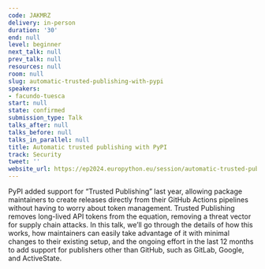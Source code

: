 ```yaml
---
code: JAKMRZ
delivery: in-person
duration: '30'
end: null
level: beginner
next_talk: null
prev_talk: null
resources: null
room: null
slug: automatic-trusted-publishing-with-pypi
speakers:
- facundo-tuesca
start: null
state: confirmed
submission_type: Talk
talks_after: null
talks_before: null
talks_in_parallel: null
title: Automatic trusted publishing with PyPI
track: Security
tweet: ''
website_url: https://ep2024.europython.eu/session/automatic-trusted-publishing-with-pypi
---
```


PyPI added support for “Trusted Publishing” last year, allowing package maintainers to create releases directly from their GitHub Actions pipelines without having to worry about token management. Trusted Publishing removes long-lived API tokens from the equation, removing a threat vector for supply chain attacks.
In this talk, we’ll go through the details of how this works, how maintainers can easily take advantage of it with minimal changes to their existing setup, and the ongoing effort in the last 12 months to add support for publishers other than GitHub, such as GitLab, Google, and ActiveState.
